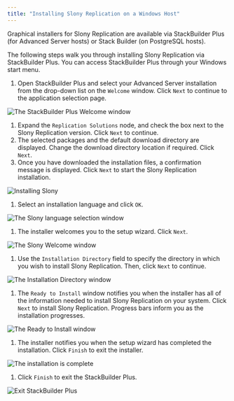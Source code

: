 ```yaml
---
title: "Installing Slony Replication on a Windows Host"
---
```


<div id="using_the_graphical_installer" class="registered_link"></div>

Graphical installers for Slony Replication are available via StackBuilder Plus (for Advanced Server hosts) or Stack Builder (on PostgreSQL hosts).

The following steps walk you through installing Slony Replication via StackBuilder Plus. You can access StackBuilder Plus through your Windows start menu.

1.  Open StackBuilder Plus and select your Advanced Server installation from the drop-down list on the `Welcome` window. Click `Next` to continue to the application selection page.

![The StackBuilder Plus Welcome window](../images/slony_welcome1.png)

1.  Expand the `Replication Solutions` node, and check the box next to the Slony Replication version. Click `Next` to continue.
2.  The selected packages and the default download directory are displayed. Change the download directory location if required. Click `Next`.
3.  Once you have downloaded the installation files, a confirmation message is displayed. Click `Next` to start the Slony Replication installation.

![Installing Slony](../images/sbp_start_installation.png)

1.  Select an installation language and click `OK`.

![The Slony language selection window](../images/slony_language_selection4.png)

1.  The installer welcomes you to the setup wizard. Click `Next`.

![The Slony Welcome window](../images/slony_setup5.png)

1.  Use the `Installation Directory` field to specify the directory in which you wish to install Slony Replication. Then, click `Next` to continue.

![The Installation Directory window](../images/slony_installation_directory.png)

1.  The `Ready to Install` window notifies you when the installer has all of the information needed to install Slony Replication on your system. Click `Next` to install Slony Replication. Progress bars inform you as the installation progresses.

![The Ready to Install window](../images/slony_ready_to_install.png)

1.  The installer notifies you when the setup wizard has completed the installation. Click `Finish` to exit the installer.

![The installation is complete](../images/slony_setup_complete9.png)

1.  Click `Finish` to exit the StackBuilder Plus.

![Exit StackBuilder Plus](../images/sbp_installation_complete.png)

